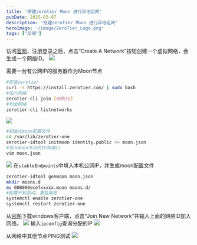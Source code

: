 ```yaml
---
title: '搭建zerotier Moon 进行异地组网'
pubDate: 2025-03-07
description: '搭建zerotier Moon 进行异地组网'
heroImage: '/image/ZeroTier_Logo.png'
tags: ["后端"]
---
```


访问[官网](https://my.zerotier.com)，注册登录之后，点击“Create A Network”按钮创建一个虚拟网络，会生成一个网络ID。
![](/image/469423-20231102134611130-140108764.png)

需要一台有公网IP的服务器作为Moon节点
```bash
#安装zerotier
curl -s https://install.zerotier.com/ | sudo bash
#加入网络
zerotier-cli join [网络ID]
#列出网络
zerotier-cli listnetworks
```

![](/image/Snipaste_2025-03-07_22-42-09.png)

```bash
#初始化moon配置文件
cd /var/lib/zerotier-one
zerotier-idtool initmoon identity.public >> moon.json
#写入moon节点的IP和端口
vim moon.json 
```

![](/image/Snipaste_2025-03-07_23-18-29.png)
在`stableEndpoints`中填入本机公网IP，并生成moon配置文件
```bash
zerotier-idtool genmoon moon.json
mkdir moons.d
mv 000000ecefxxxxx.moon moons.d/
#配置开机启动，重启服务
systemctl enable zerotier-one
systemctl restart zerotier-one
```

从[官网](https://www.zerotier.com/download/)下载windows客户端，点击“Join New Network”并输入上面的网络ID加入网络。
![](/image/Snipaste_2025-03-07_23-24-57.png)
输入`ipconfig`查询分配的IP
![](/image/Snipaste_2025-03-07_23-27-37.png)

从网络中其他节点PING测试
![](/image/Snipaste_2025-03-07_23-35-38.png)